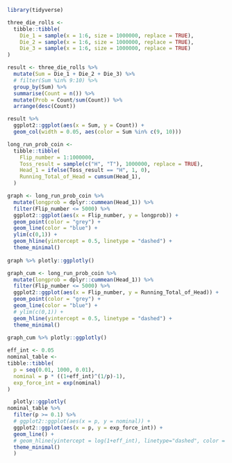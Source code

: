 ```r
library(tidyverse)
```
```r
three_die_rolls <- 
  tibble::tibble(
    Die_1 = sample(x = 1:6, size = 1000000, replace = TRUE),
    Die_2 = sample(x = 1:6, size = 1000000, replace = TRUE),
    Die_3 = sample(x = 1:6, size = 1000000, replace = TRUE)
)
```


```r
result <- three_die_rolls %>% 
  mutate(Sum = Die_1 + Die_2 + Die_3) %>% 
  # filter(Sum %in% 9:10) %>% 
  group_by(Sum) %>% 
  summarise(Count = n()) %>% 
  mutate(Prob = Count/sum(Count)) %>% 
  arrange(desc(Count))

```


```r
result %>% 
  ggplot2::ggplot(aes(x = Sum, y = Count)) +
  geom_col(width = 0.05, aes(color = Sum %in% c(9, 10)))
```


```r
long_run_prob_coin <- 
  tibble::tibble(
    Flip_number = 1:1000000,
    Toss_result = sample(c("H", "T"), 1000000, replace = TRUE),
    Head_1 = ifelse(Toss_result == "H", 1, 0),
    Running_Total_of_Head = cumsum(Head_1),
  )
```


```r
graph <- long_run_prob_coin %>% 
  mutate(longprob = dplyr::cummean(Head_1)) %>% 
  filter(Flip_number <= 5000) %>% 
  ggplot2::ggplot(aes(x = Flip_number, y = longprob)) +
  geom_point(color = "grey") +
  geom_line(color = "blue") +
  ylim(c(0,1)) +
  geom_hline(yintercept = 0.5, linetype = "dashed") +
  theme_minimal() 
  
graph %>% plotly::ggplotly()
```



```r
graph_cum <- long_run_prob_coin %>% 
  mutate(longprob = dplyr::cummean(Head_1)) %>% 
  filter(Flip_number <= 5000) %>% 
  ggplot2::ggplot(aes(x = Flip_number, y = Running_Total_of_Head)) +
  geom_point(color = "grey") +
  geom_line(color = "blue") +
  # ylim(c(0,1)) +
  geom_hline(yintercept = 0.5, linetype = "dashed") +
  theme_minimal() 
  
graph_cum %>% plotly::ggplotly()
```

```r

eff_int <- 0.05
nominal_table <- 
tibble::tibble(
  p = seq(0.01, 1000, 0.01),
  nominal = p * ((1+eff_int)^(1/p)-1),
  exp_force_int = exp(nominal)
)

  plotly::ggplotly(
nominal_table %>% 
  filter(p >= 0.1) %>% 
  # ggplot2::ggplot(aes(x = p, y = nominal)) +
  ggplot2::ggplot(aes(x = p, y = exp_force_int)) +
  geom_line() +
  # geom_hline(yintercept = log(1+eff_int), linetype="dashed", color = "red") +
  theme_minimal()
  )
```

